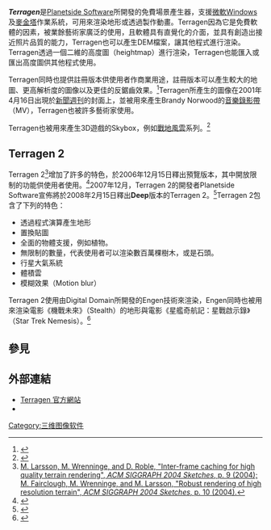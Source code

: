 '''''Terragen'''''是[[Planetside_Software|Planetside Software]]所開發的免費場景產生器，支援[[微軟|微軟]][[Windows|Windows]]及[[麥金塔|麥金塔]]作業系統，可用來渲染地形或透過製作動畫。Terragen因為它是免費軟體的因素，被業餘藝術家廣泛的使用，且軟體具有直覺化的介面，並具有創造出接近照片品質的能力，Terragen也可以產生DEM檔案，讓其他程式進行渲染。Terragen透過一個二維的高度圖（heightmap）進行渲染，Terragen也能匯入或匯出高度圖供其他程式使用。

Terragen同時也提供註冊版本供使用者作商業用途，註冊版本可以產生較大的地圖、更高解析度的圖像以及更佳的反鋸齒效果。<ref>{{cite web |url=http://www.planetside.co.uk/terragen/registerc.shtml |title=存档副本 |accessdate=2008-02-03 |deadurl=yes |archiveurl=https://web.archive.org/web/20080129113257/http://www.planetside.co.uk/terragen/registerc.shtml |archivedate=2008-01-29 }}</ref>Terragen所產生的圖像在2001年4月16日出現於[[新聞週刊|新聞週刊]]的封面上，並被用來產生Brandy Norwood的[[音樂錄影帶|音樂錄影帶]]（MV），Terragen也被許多藝術家使用。

Terragen也被用來產生3D遊戲的Skybox，例如[[戰地風雲|戰地風雲]]系列。<ref>{{cite web |url=http://www.planetside.co.uk/terragen/commercialuse.shtml |title=存档副本 |accessdate=2008-02-03 |deadurl=yes |archiveurl=https://web.archive.org/web/20080201132141/http://www.planetside.co.uk/terragen/commercialuse.shtml |archivedate=2008-02-01 }}</ref>

== Terragen 2 ==
Terragen 2<ref>[http://doi.acm.org/10.1145/1186223.1186235 M. Larsson, M. Wrenninge, and D. Roble, "Inter-frame caching for high quality terrain rendering", ''ACM SIGGRAPH 2004 Sketches'', p. 9 (2004);] [http://doi.acm.org/10.1145/1186223.1186236 M. Fairclough, M. Wrenninge, and M. Larsson, "Robust rendering of high resolution terrain", ''ACM SIGGRAPH 2004 Sketches'', p. 10 (2004).]</ref>增加了許多的特色，於2006年12月15日釋出預覽版本，其中開放限制的功能供使用者使用。<ref>{{Cite web |url=http://www.planetside.co.uk/terragen/tg2/tg2faq.shtml#faq16 |title=存档副本 |accessdate=2008-02-03 |archive-date=2008-01-30 |archive-url=https://web.archive.org/web/20080130141608/http://www.planetside.co.uk/terragen/tg2/tg2faq.shtml#faq11#faq16 |dead-url=no }}</ref>2007年12月，Terragen 2的開發者Planetside Software宣佈將於2008年2月15日釋出'''Deep'''版本的Terragen 2。<ref>{{Cite web |url=http://forums.planetside.co.uk/index.php?topic=2940 |title=存档副本 |accessdate=2008-02-03 |archive-date=2008-01-20 |archive-url=https://web.archive.org/web/20080120212316/http://forums.planetside.co.uk/index.php?topic=2940 |dead-url=no }}</ref>Terragen 2包含了下列的特色：

* 透過程式演算產生地形
* 置換貼圖
* 全面的物體支援，例如植物。
* 無限制的數量，代表使用者可以渲染數百萬棵樹木，或是石頭。
* 行星大氣系統
* 體積雲
* 模糊效果（Motion blur）

Terragen 2使用由Digital Domain所開發的Engen技術來渲染，Engen同時也被用來渲染電影《機戰未來》（Stealth）的地形與電影《星艦奇航記：星戰啟示錄》（Star Trek Nemesis）。<ref>{{cite web |url=http://oshyan.ashundar.com/galleries/index.php?cat=12 |title=存档副本 |accessdate=2008-02-03 |deadurl=yes |archiveurl=https://web.archive.org/web/20061025182541/http://oshyan.ashundar.com/galleries/index.php?cat=12 |archivedate=2006-10-25 }}</ref>

== 參見 ==
{{reflist}}

== 外部連結 ==
* [https://web.archive.org/web/20080204045911/http://www.planetside.co.uk/terragen/ Terragen 官方網站]
* {{dmoz|Computers/Software/Graphics/3D/Rendering_and_Modelling/Terragen|Terragen}}

{{3D繪圖軟體}}

[[Category:三维图像软件|Category:三维图像软件]]